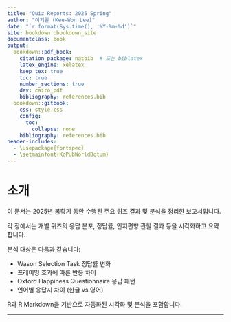 ```yaml
---
title: "Quiz Reports: 2025 Spring"
author: "이기원 (Kee-Won Lee)"
date: "`r format(Sys.time(), '%Y-%m-%d')`"
site: bookdown::bookdown_site
documentclass: book
output:
  bookdown::pdf_book:
    citation_package: natbib  # 또는 biblatex
    latex_engine: xelatex
    keep_tex: true
    toc: true
    number_sections: true
    dev: cairo_pdf
    bibliography: references.bib
  bookdown::gitbook:
    css: style.css
    config:
      toc:
        collapse: none
    bibliography: references.bib
header-includes:
  - \usepackage{fontspec}
  - \setmainfont{KoPubWorldDotum}
---
```


# 소개

이 문서는 2025년 봄학기 동안 수행된 주요 퀴즈 결과 및 분석을 정리한 보고서입니다.

각 장에서는 개별 퀴즈의 응답 분포, 정답률, 인지편향 관찰 결과 등을 시각화하고 요약합니다.

분석 대상은 다음과 같습니다:

- Wason Selection Task 정답률 변화
- 프레이밍 효과에 따른 반응 차이
- Oxford Happiness Questionnaire 응답 패턴
- 언어별 응답지 차이 (한글 vs 영어)

R과 R Markdown을 기반으로 자동화된 시각화 및 분석을 포함합니다.

---




